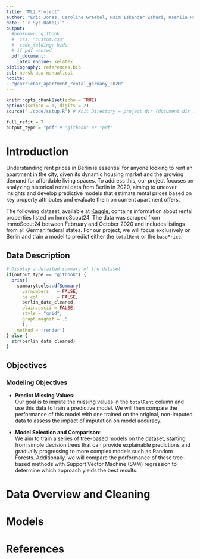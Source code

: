 ```yaml
---
title: "ML2 Project"
author: "Eric Jonas, Caroline Graebel, Naim Iskandar Zahari, Kseniia Holovchenko"
date: "`r Sys.Date()`"
output: 
  #bookdown::gitbook:
  #  css: "custom.css"
  #  code_folding: hide
  # if pdf wanted
  pdf_document:
    latex_engine: xelatex
bibliography: references.bib
csl: norsk-apa-manual.csl
nocite:
- "@corriebar_apartment_rental_germany_2020"
---
```


```r
knitr::opts_chunk$set(echo = TRUE)
options(scipen = 1, digits = 2)
source("./code/setup.R") # Knit Directory = project dir (document dir is default set manually to project dir)

full_refit = T
output_type = "pdf" # "gitbook" or "pdf"
```


# Introduction  
Understanding rent prices in Berlin is essential for anyone looking to rent an apartment in the city, given its dynamic housing market and the growing demand for affordable living spaces. To address this, our project focuses on analyzing historical rental data from Berlin in 2020, aiming to uncover insights and develop predictive models that estimate rental prices based on key property attributes and evaluate them on current apartment offers.

The following dataset, available at [Kaggle](https://www.kaggle.com/datasets/corrieaar/apartment-rental-offers-in-germany/data), contains information about rental properties listed on ImmoScout24. The data was scraped from ImmoScout24 between February and October 2020 and includes listings from all German federal states. For our project, we will focus exclusively on Berlin and train a model to predict either the `totalRent` or the `basePrice`.  

## Data Description
```r
# Display a detailed summary of the dataset
if(output_type == "gitbook") {
  print(
    summarytools::dfSummary(
      varnumbers   = FALSE,
      na.col       = FALSE,
      berlin_data_cleaned, 
      plain.ascii = FALSE, 
      style = "grid",
      graph.magnif = .5
      ), 
    method = 'render')
} else {
  str(berlin_data_cleaned)
}
```

## Objectives  

### Modeling Objectives  
- **Predict Missing Values**:  
  Our goal is to impute the missing values in the `totalRent` column and use this data to train a predictive model. We will then compare the performance of this model with one trained on the original, non-imputed data to assess the impact of imputation on model accuracy.

- **Model Selection and Comparison**:  
  We aim to train a series of tree-based models on the dataset, starting from simple decision trees that can provide explainable predictions and gradually progressing to more complex models such as Random Forests. Additionally, we will compare the performance of these tree-based methods with Support Vector Machine (SVM) regression to determine which approach yields the best results.  

# Data Overview and Cleaning

# Models

# References

<div id="refs"></div>
